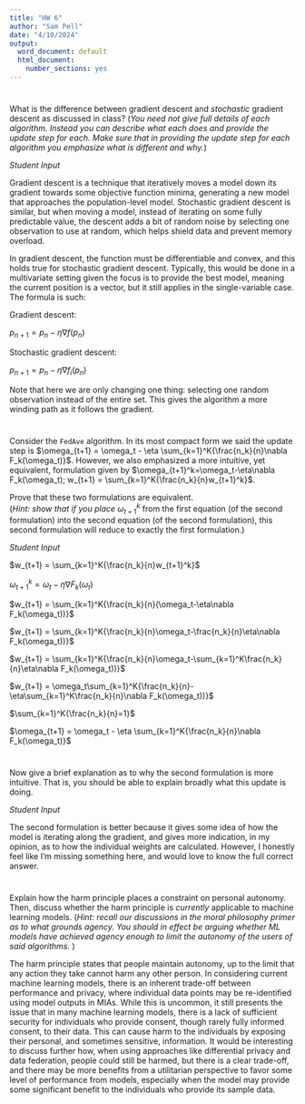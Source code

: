 ---
title: "HW 6"
author: "Sam Pell"
date: "4/10/2024"
output:
  word_document: default
  html_document:
    number_sections: yes
---

# 

What is the difference between gradient descent and *stochastic* gradient descent as discussed in class? (*You need not give full details of each algorithm. Instead you can describe what each does and provide the update step for each. Make sure that in providing the update step for each algorithm you emphasize what is different and why.*)

*Student Input*

Gradient descent is a technique that iteratively moves a model down its gradient towards some objective function minima, generating a new model that approaches the population-level model. Stochastic gradient descent is similar, but when moving a model, instead of iterating on some fully predictable value, the descent adds a bit of random noise by selecting one observation to use at random, which helps shield data and prevent memory overload.

In gradient descent, the function must be differentiable and convex, and this holds true for stochastic gradient descent. Typically, this would be done in a multivariate setting given the focus is to provide the best model, meaning the current position is a vector, but it still applies in the single-variable case. The formula is such:

Gradient descent:

$p_{n+1}=p_n-\eta\nabla f(p_n)$

Stochastic gradient descent:

$p_{n+1}=p_n-\eta\nabla f_i(p_n)$

Note that here we are only changing one thing: selecting one random observation instead of the entire set. This gives the algorithm a more winding path as it follows the gradient.

# 

Consider the `FedAve` algorithm. In its most compact form we said the update step is $\omega_{t+1} = \omega_t - \eta \sum_{k=1}^K{\frac{n_k}{n}\nabla F_k(\omega_t)}$. However, we also emphasized a more intuitive, yet equivalent, formulation given by $\omega_{t+1}^k=\omega_t-\eta\nabla F_k(\omega_t); w_{t+1} = \sum_{k=1}^K{\frac{n_k}{n}w_{t+1}^k}$.

Prove that these two formulations are equivalent.\
(*Hint: show that if you place* $\omega_{t+1}^k$ from the first equation (of the second formulation) into the second equation (of the second formulation), this second formulation will reduce to exactly the first formulation.)

*Student Input*

$w_{t+1} = \sum_{k=1}^K{\frac{n_k}{n}w_{t+1}^k}$

$\omega_{t+1}^k=\omega_t-\eta\nabla F_k(\omega_t)$

$w_{t+1} = \sum_{k=1}^K{\frac{n_k}{n}(\omega_t-\eta\nabla F_k(\omega_t))}$

$w_{t+1} = \sum_{k=1}^K{\frac{n_k}{n}\omega_t-\frac{n_k}{n}\eta\nabla F_k(\omega_t))}$

$w_{t+1} = \sum_{k=1}^K{\frac{n_k}{n}\omega_t-\sum_{k=1}^K\frac{n_k}{n}\eta\nabla F_k(\omega_t))}$

$w_{t+1} = \omega_t\sum_{k=1}^K{\frac{n_k}{n}-\eta\sum_{k=1}^K\frac{n_k}{n}\nabla F_k(\omega_t))}$

$\sum_{k=1}^K{\frac{n_k}{n}=1}$

$\omega_{t+1} = \omega_t - \eta \sum_{k=1}^K{\frac{n_k}{n}\nabla F_k(\omega_t)}$

# 

Now give a brief explanation as to why the second formulation is more intuitive. That is, you should be able to explain broadly what this update is doing.

*Student Input*

The second formulation is better because it gives some idea of how the model is iterating along the gradient, and gives more indication, in my opinion, as to how the individual weights are calculated. However, I honestly feel like I'm missing something here, and would love to know the full correct answer.

# 

Explain how the harm principle places a constraint on personal autonomy. Then, discuss whether the harm principle is *currently* applicable to machine learning models. (*Hint: recall our discussions in the moral philosophy primer as to what grounds agency. You should in effect be arguing whether ML models have achieved agency enough to limit the autonomy of the users of said algorithms.* )

The harm principle states that people maintain autonomy, up to the limit that any action they take cannot harm any other person. In considering current machine learning models, there is an inherent trade-off between performance and privacy, where individual data points may be re-identified using model outputs in MIAs. While this is uncommon, it still presents the issue that in many machine learning models, there is a lack of sufficient security for individuals who provide consent, though rarely fully informed consent, to their data. This can cause harm to the individuals by exposing their personal, and sometimes sensitive, information. It would be interesting to discuss further how, when using approaches like differential privacy and data federation, people could still be harmed, but there is a clear trade-off, and there may be more benefits from a utilitarian perspective to favor some level of performance from models, especially when the model may provide some significant benefit to the individuals who provide its sample data.
